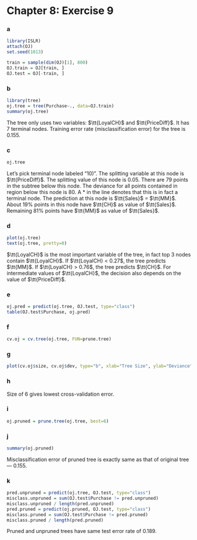 Chapter 8: Exercise 9
========================================================

### a
```r
library(ISLR)
attach(OJ)
set.seed(1013)

train = sample(dim(OJ)[1], 800)
OJ.train = OJ[train, ]
OJ.test = OJ[-train, ]
```

### b
```r
library(tree)
oj.tree = tree(Purchase~., data=OJ.train)
summary(oj.tree)
```
The tree only uses two variables: $\tt{LoyalCH}$ and $\tt{PriceDiff}$. It has $7$ terminal nodes. Training error rate (misclassification error) for the tree is $0.155$.

### c
```r
oj.tree
```
Let's pick terminal node labeled "10)". The splitting variable at this node is $\tt{PriceDiff}$. The splitting value of this node is $0.05$. There are $79$ points in the subtree below this node. The deviance for all points contained in region below this node is $80$. A * in the line denotes that this is in fact a terminal node. The prediction at this node is $\tt{Sales}$ = $\tt{MM}$. About $19$% points in this node have $\tt{CH}$ as value of $\tt{Sales}$. Remaining $81$% points have $\tt{MM}$ as value of $\tt{Sales}$.

### d
```r
plot(oj.tree)
text(oj.tree, pretty=0)
```
$\tt{LoyalCH}$ is the most important variable of the tree, in fact top 3 nodes contain $\tt{LoyalCH}$. If $\tt{LoyalCH} < 0.27$, the tree predicts $\tt{MM}$. If $\tt{LoyalCH} > 0.76$, the tree predicts $\tt{CH}$. For intermediate values of $\tt{LoyalCH}$, the decision also depends on the value of $\tt{PriceDiff}$.

### e
```r
oj.pred = predict(oj.tree, OJ.test, type="class")
table(OJ.test$Purchase, oj.pred)
```

### f
```r
cv.oj = cv.tree(oj.tree, FUN=prune.tree)
```

### g
```r
plot(cv.oj$size, cv.oj$dev, type="b", xlab="Tree Size", ylab="Deviance")
```

### h
Size of 6 gives lowest cross-validation error.

### i
```r
oj.pruned = prune.tree(oj.tree, best=6)
```

### j
```r
summary(oj.pruned)
```
Misclassification error of pruned tree is exactly same as that of original tree --- $0.155$.

### k
```r
pred.unpruned = predict(oj.tree, OJ.test, type="class")
misclass.unpruned = sum(OJ.test$Purchase != pred.unpruned)
misclass.unpruned / length(pred.unpruned)
pred.pruned = predict(oj.pruned, OJ.test, type="class")
misclass.pruned = sum(OJ.test$Purchase != pred.pruned)
misclass.pruned / length(pred.pruned)
```
Pruned and unpruned trees have same test error rate of $0.189$.